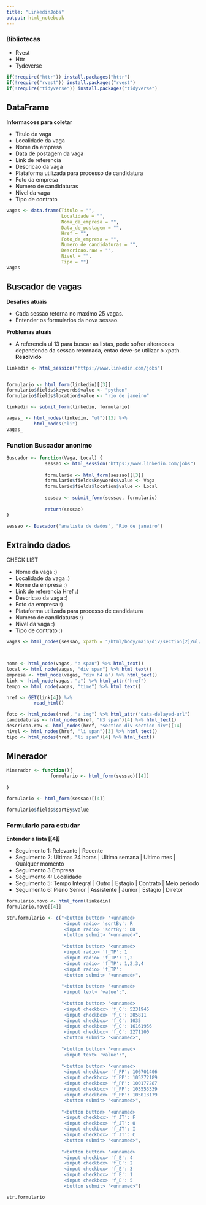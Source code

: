 ```yaml
---
title: "LinkedinJobs"
output: html_notebook
---
```


### Bibliotecas
- Rvest
- Httr
- Tydeverse
```r
if(!require("httr")) install.packages("httr")
if(!require("rvest")) install.packages("rvest")
if(!require("tidyverse")) install.packages("tidyverse")
```

## DataFrame

**Informacoes para coletar**

- Titulo da vaga
- Localidade da vaga
- Nome da empresa
- Data de postagem da vaga
- Link de referencia
- Descricao da vaga
- Plataforma utilizada para processo de candidatura
- Foto da empresa
- Numero de candidaturas
- Nivel da vaga
- Tipo de contrato

```r
vagas <- data.frame(Titulo = "", 
                    Localidade = "",
                    Noma_da_empresa = "",
                    Data_de_postagem = "",
                    Href = "",
                    Foto_da_empresa = "",
                    Numero_de_candidaturas = "",
                    Descricao.raw = "",
                    Nivel = "",
                    Tipo = "")
vagas
```


## Buscador de vagas

**Desafios atuais**

- Cada sessao retorna no maximo 25 vagas. 
- Entender os formularios da nova sessao.

**Problemas atuais** 

- A referencia ul 13 para buscar as listas, pode sofrer alteracoes dependendo da sessao retornada, entao deve-se utilizar o xpath. **Resolvido**
```r

linkedin <- html_session("https://www.linkedin.com/jobs")


formulario <- html_form(linkedin)[[3]]
formulario$fields$keywords$value <- "python"
formulario$fields$location$value <- "rio de janeiro"

linkedin <- submit_form(linkedin, formulario)

vagas_ <- html_nodes(linkedin, "ul")[13] %>%
          html_nodes("li")
vagas_
```

### Function Buscador anonimo
```r

Buscador <- function(Vaga, Local) {
              sessao <- html_session("https://www.linkedin.com/jobs")
              
              formulario <- html_form(sessao)[[3]]
              formulario$fields$keywords$value <- Vaga
              formulario$fields$location$value <- Local
              
              sessao <- submit_form(sessao, formulario)
              
              return(sessao)
}

sessao <- Buscador("analista de dados", "Rio de janeiro")
```

## Extraindo dados

CHECK LIST

- Nome da vaga :)
- Localidade da vaga :) 
- Nome da empresa :)
- Link de referencia Href :)
- Descricao da vaga :)
- Foto da empresa :)
- Plataforma utilizada para processo de candidatura
- Numero de candidaturas :)
- Nivel da vaga :)
- Tipo de contrato :)
```r
vagas <- html_nodes(sessao, xpath = "/html/body/main/div/section[2]/ul/li")



nome <- html_node(vagas, "a span") %>% html_text()
local <- html_node(vagas, "div span") %>% html_text()
empresa <- html_node(vagas, "div h4 a") %>% html_text()
link <- html_node(vagas, "a") %>% html_attr("href")
tempo <- html_node(vagas, "time") %>% html_text()

href <- GET(link[4]) %>% 
          read_html()  

foto <- html_nodes(href, "a img") %>% html_attr("data-delayed-url")
candidaturas <- html_nodes(href, "h3 span")[4] %>% html_text()
descricao.raw <- html_nodes(href, "section div section div")[14]
nivel <- html_nodes(href, "li span")[3] %>% html_text()
tipo <- html_nodes(href, "li span")[4] %>% html_text()

```

## Minerador
```r

Minerador <- function(){
                formulario <- html_form(sessao)[[4]]
              
}
```

```r
formulario <- html_form(sessao)[[4]]

formulario$fields$sortBy$value
```


### Formulario para estudar

**Entender a lista [[4]]**

- Seguimento 1: Relevante | Recente
- Seguimento 2: Ultimas 24 horas | Ultima semana | Ultimo mes | Qualquer momento
- Seguimento 3  Empresa
- Seguimento 4: Localidade
- Seguimento 5: Tempo Integral | Outro | Estagio | Contrato | Meio periodo
- Seguimento 6: Pleno Senior | Assistente | Junior | Estagio | Diretor

```r
formulario.novo <- html_form(linkedin)
formulario.novo[[4]]
```

```r
str.formulario <- c("<button button> '<unnamed>
                     <input radio> 'sortBy': R
                     <input radio> 'sortBy': DD
                     <button submit> '<unnamed>",
  
                    "<button button> '<unnamed>
                     <input radio> 'f_TP': 1
                     <input radio> 'f_TP': 1,2
                     <input radio> 'f_TP': 1,2,3,4
                     <input radio> 'f_TP': 
                     <button submit> '<unnamed>",
  
                    "<button button> '<unnamed>
                     <input text> 'value':",
  
                    "<button button> '<unnamed>
                     <input checkbox> 'f_C': 5231945
                     <input checkbox> 'f_C': 205811
                     <input checkbox> 'f_C': 1035
                     <input checkbox> 'f_C': 16161956
                     <input checkbox> 'f_C': 2271100
                     <button submit> '<unnamed>",
  
                    "<button button> '<unnamed>
                     <input text> 'value':",
  
                    "<button button> '<unnamed>
                     <input checkbox> 'f_PP': 106701406
                     <input checkbox> 'f_PP': 105272189
                     <input checkbox> 'f_PP': 100177287
                     <input checkbox> 'f_PP': 103553339
                     <input checkbox> 'f_PP': 105013179
                     <button submit> '<unnamed>",
  
                    "<button button> '<unnamed>
                     <input checkbox> 'f_JT': F
                     <input checkbox> 'f_JT': O
                     <input checkbox> 'f_JT': I
                     <input checkbox> 'f_JT': C
                     <button submit> '<unnamed>",
  
                    "<button button> '<unnamed>
                     <input checkbox> 'f_E': 4
                     <input checkbox> 'f_E': 2
                     <input checkbox> 'f_E': 3
                     <input checkbox> 'f_E': 1
                     <input checkbox> 'f_E': 5
                     <button submit> '<unnamed>")

str.formulario
```



